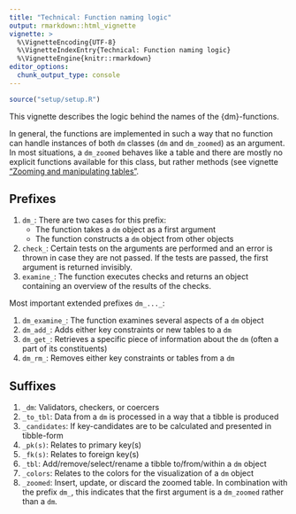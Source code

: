 ```yaml
---
title: "Technical: Function naming logic"
output: rmarkdown::html_vignette
vignette: >
  %\VignetteEncoding{UTF-8}
  %\VignetteIndexEntry{Technical: Function naming logic}
  %\VignetteEngine{knitr::rmarkdown}
editor_options:
  chunk_output_type: console
---
```



``````r
source("setup/setup.R")
``````

This vignette describes the logic behind the names of the {dm}-functions.

In general, the functions are implemented in such a way that no function can handle instances of both `dm` classes (`dm` and `dm_zoomed`) as an argument.
In most situations, a `dm_zoomed` behaves like a table and there are mostly no explicit functions available for this class, but rather methods (see vignette ["Zooming and manipulating tables"](https://cynkra.github.io/dm/articles/tech-dm-zoom.html).

## Prefixes

1. `dm_`: There are two cases for this prefix:
    - The function takes a `dm` object as a first argument
    - The function constructs a `dm` object from other objects
1. `check_`: Certain tests on the arguments are performed and an error is thrown in case they are not passed. If the tests are passed, the first argument is returned invisibly.
1. `examine_`: The function executes checks and returns an object containing an overview of the results of the checks.

Most important extended prefixes `dm_..._`:

1. `dm_examine_`: The function examines several aspects of a `dm` object
1. `dm_add_`: Adds either key constraints or new tables to a `dm`
1. `dm_get_`: Retrieves a specific piece of information about the `dm` (often a part of its constituents)
1. `dm_rm_`: Removes either key constraints or tables from a `dm`

## Suffixes

1. `_dm`: Validators, checkers, or coercers
1. `_to_tbl`: Data from a `dm` is processed in a way that a tibble is produced
1. `_candidates`: If key-candidates are to be calculated and presented in tibble-form
1. `_pk(s)`: Relates to primary key(s)
1. `_fk(s)`: Relates to foreign key(s)
1. `_tbl`: Add/remove/select/rename a tibble to/from/within a `dm` object
1. `_colors`: Relates to the colors for the visualization of a `dm` object
1. `_zoomed`: Insert, update, or discard the zoomed table. In combination with the prefix `dm_`, this indicates that the first argument is a `dm_zoomed` rather than a `dm`.
